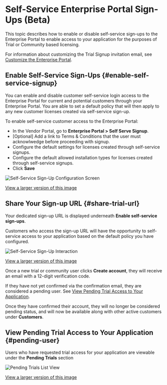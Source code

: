 # Self-Service Enterprise Portal Sign-Ups (Beta)

This topic describes how to enable or disable self-service sign-ups to the Enterprise Portal to enable access to your application for the purposes of Trial or Community based licensing.

For information about customizing the Trial Signup invitation email, see [Customize the Enterprise Portal](enterprise-portal-configure).

## Enable Self-Service Sign-Ups {#enable-self-service-signup}

You can enable and disable customer self-service login access to the Enterprise Portal for current and potential customers through your Enterprise Portal. You are able to set a default policy that will then apply to any new customer licenses created via self-service sign-up.

To enable self-service customer access to the Enterprise Portal:

* In the Vendor Portal, go to **Enterprise Portal > Self Serve Signup**. 
* [Optional] Add a link to Terms & Conditions that the user must acknowlwedge before proceeding with signup.
* Configure the default settings for licenses created through self-service signups.
* Configure the default allowed installation types for licenses created through self-service signups.
* Click **Save**

![Self-Service Sign-Up Configuration Screen](/images/self-serve-configure.png)

[View a larger version of this image](/images/self-serve-configure.png)

## Share Your Sign-up URL {#share-trial-url}

Your dedicated sign-up URL is displayed underneath **Enable self-service sign-ups**.

Customers who access the sign-up URL will have the opportunity to self-service access to your application based on the default policy you have configured. 

![Self-Service Sign-Up Interaction](/images/self-serve-signup-screen.png)

[View a larger version of this image](/images/self-serve-signup-screen.png)

Once a new trial or community user clicks **Create account**, they will receive an email with a 12-digit verification code. 

If they have not yet confirmed via the confirmation email, they are considered a pending user. See [View Pending Trial Access to Your Application](#pending-user).

Once they have confirmed their account, they will no longer be considered pending status, and will now be available along with other active customers under **Customers**.

## View Pending Trial Access to Your Application {#pending-user}

Users who have requested trial access for your application are viewable under the **Pending Trials** section

![Pending Trials List View](/images/pending-trial-user.png)

[View a larger version of this image](/images/pending-trial-user.png)
